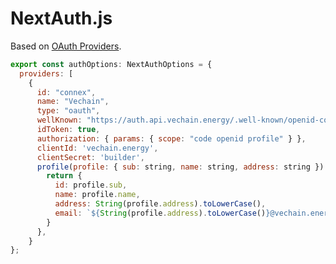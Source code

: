 # NextAuth.js

Based on [OAuth Providers](https://next-auth.js.org/configuration/providers/oauth).

```js copy
export const authOptions: NextAuthOptions = {
  providers: [
    {
      id: "connex",
      name: "Vechain",
      type: "oauth",
      wellKnown: "https://auth.api.vechain.energy/.well-known/openid-configuration",
      idToken: true,
      authorization: { params: { scope: "code openid profile" } },
      clientId: 'vechain.energy',
      clientSecret: 'builder',
      profile(profile: { sub: string, name: string, address: string }): { id: string, name: string, email: string, address: string } {
        return {
          id: profile.sub,
          name: profile.name,
          address: String(profile.address).toLowerCase(),
          email: `${String(profile.address).toLowerCase()}@vechain.energy`
        }
      },
    }
};

```